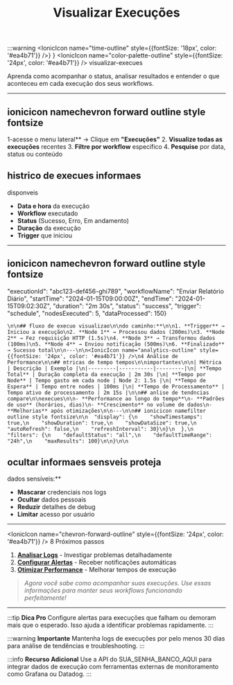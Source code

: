 ﻿---
sidebar_position: 2
title: Visualizar Execuções
description: Como acompanhar e analisar execuções de workflows no SUA_SENHA_BANCO_AQUI
keywords: [SUA_SENHA_BANCO_AQUI, execuções, visualizar, status, histórico, resultados]
---

:::warning
<IonicIcon name="time-outline" style={{fontSize: '18px', color: '#ea4b71'}} />}
}
<IonicIcon name="color-palette-outline" style={{fontSize: '24px', color: '#ea4b71'}} />
visualizar-execues

Aprenda como acompanhar o status, analisar resultados e entender o que aconteceu em cada execução dos seus workflows.

---

## ionicicon namechevron forward outline style fontsize

1-acesse o menu lateral** → Clique em **"Execuções"**
2. **Visualize todas as execuções** recentes
3. **Filtre por workflow** específico
4. **Pesquise** por data, status ou conteúdo

## histrico de execues informaes

disponveis

- **Data e hora** da execução
- **Workflow** executado
- **Status** (Sucesso, Erro, Em andamento)
- **Duração** da execução
- **Trigger** que iniciou

---

## ionicicon namechevron forward outline style fontsize

  "executionId": "abc123-def456-ghi789",
  "workflowName": "Enviar Relatório Diário",
  "startTime": "2024-01-15T09:00:00Z",
  "endTime": "2024-01-15T09:02:30Z",
  "duration": "2m 30s",
  "status": "success",
  "trigger": "schedule",
  "nodesExecuted": 5,
  "dataProcessed": 150}

```\n\n## fluxo de execuo visualizao\n\ndo caminho:**\n\n1. **Trigger** → Iniciou a execução\n2. **Node 1** → Processou dados (200ms)\n3. **Node 2** → Fez requisição HTTP (1.5s)\n4. **Node 3** → Transformou dados (100ms)\n5. **Node 4** → Enviou notificação (500ms)\n6. **Finalizado** → Sucesso total\n\n---\n\n<IonicIcon name="analytics-outline" style={{fontSize: '24px', color: '#ea4b71'}} />\n4 Análise de Performance\n\n## mtricas de tempo tempos\n\nimportantes\n\n| Métrica | Descrição | Exemplo |\n|---------|-----------|---------|\n| **Tempo Total** | Duração completa da execução | 2m 30s |\n| **Tempo por Node** | Tempo gasto em cada node | Node 2: 1.5s |\n| **Tempo de Espera** | Tempo entre nodes | 100ms |\n| **Tempo de Processamento** | Tempo ativo de processamento | 2m 15s |\n\n## anlise de tendncias compare\n\nexecues\n\n- **Performance ao longo do tempo**\n- **Padrões de uso** (horários, dias)\n- **Crescimento** no volume de dados\n- **Melhorias** após otimizações\n\n---\n\n## ionicicon namefilter outline style fontsize\n\n  "display": {\n    "showTimestamps": true,\n    "showDuration": true,\n    "showDataSize": true,\n    "autoRefresh": false,\n    "refreshInterval": 30}\n}\n  },\n  "filters": {\n    "defaultStatus": "all",\n    "defaultTimeRange": "24h",\n    "maxResults": 100}\n\n}\n\n```

## ocultar informaes sensveis proteja

dados sensíveis:**

- **Mascarar** credenciais nos logs
- **Ocultar** dados pessoais
- **Reduzir** detalhes de debug
- **Limitar** acesso por usuário

---

<IonicIcon name="chevron-forward-outline" style={{fontSize: '24px', color: '#ea4b71'}} />
8 Próximos passos

1. **[Analisar Logs](./analisar-logs)** - Investigar problemas detalhadamente
2. **[Configurar Alertas](./configurar-alertas)** - Receber notificações automáticas
3. **[Otimizar Performance](../workflows/otimizar)** - Melhorar tempos de execução

> *Agora você sabe como acompanhar suas execuções. Use essas informações para manter seus workflows funcionando perfeitamente!*

---

:::tip **Dica Pro**
Configure alertas para execuções que falham ou demoram mais que o esperado. Isso ajuda a identificar problemas rapidamente.
:::

:::warning **Importante**
Mantenha logs de execuções por pelo menos 30 dias para análise de tendências e troubleshooting.
:::

:::info **Recurso Adicional**
Use a API do SUA_SENHA_BANCO_AQUI para integrar dados de execução com ferramentas externas de monitoramento como Grafana ou Datadog.
:::

